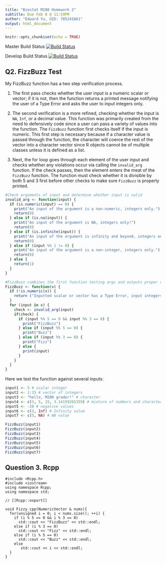 ```yaml
---
title: "Biostat M280 Homework 2"
subtitle: Due Feb 8 @ 11:59PM
author: "Edward Yu, UID: 705241661"
output: html_document
---
```


```r
knitr::opts_chunk$set(echo = TRUE)
```

Master Build Status
[![Build Status](https://travis-ci.com/edwardmjyu/biostat-m280-2019-winter.svg?token=yQzFps26vPmcxdEGm582&branch=master)](https://travis-ci.com/edwardmjyu/biostat-m280-2019-winter)  

Develop Build Status
[![Build Status](https://travis-ci.com/edwardmjyu/biostat-m280-2019-winter.svg?token=yQzFps26vPmcxdEGm582&branch=develop)](https://travis-ci.com/edwardmjyu/biostat-m280-2019-winter)
  
## Q2. FizzBuzz Test

My FizzBuzz function has a two step verification process. 

1. The first pass checks whether the user input is a numeric scalar or vector; if it is not, then the function returns a printed message notifying the user of a Type Error and asks the user to input integers only. 

2. The second verification is a more refined, checking whether the input is `NA`, `Inf`, or a decimal value. This function was primarily created from the need to defensively code since a user can pass a variety of values into the function. The `FizzBuzz` function first checks itself if the input is numeric. This first step is necessary because if a character value is passed through the function, the character will coerce the rest of the vector into a character vector since R objects cannot be of multiple classes unless it is defined as a list. 

3. Next, the for loop goes through each element of the user input and checks whether any violations occur via calling the `invalid_arg` function. If the check passes, then the element enters the meat of the `FizzBuzz` function. The function must check whether it is divisible by both 5 and 3 first before other checks to make sure `FizzBuzz` is properly printed. 

```r
#Check arguments of input and determine whether input is valid
invalid_arg <- function(input) {
  if (is.numeric(input) == 0) {
    print("An input of the argument is a non-numeric, integers only.")
    return(0)
  } else if (is.na(input)) {
    print("An input of the argument is NA, integers only!")
    return(0)
  } else if (is.infinite(input)) {
    print("An input of the argument is infinity and beyond, integers only.")
    return(0)
  } else if (input %% 1 != 0) {
    print("An input of the argument is a non-integer, integers only.")
    return(0)
  } else {
    return(1)
  }
}

#FizzBuzz combines the first function testing args and outputs proper response.
FizzBuzz <- function(x) {
  if (!is.numeric(x)) {
    return ("Inputted scalar or vector has a Type Error, input integers only.")
  } 
  for (input in x) {
    check <- invalid_arg(input)
    if(check) {
      if (input %% 5 == 0 && input %% 3 == 0) {
        print("FizzBuzz")
      } else if (input %% 5 == 0) {
        print("Buzz")
      } else if (input %% 3 == 0) {
        print("Fizz") 
      } else {
        print(input)
      }
    }
  }
}
```

Here we test the function against several inputs:
```r
input1 <- 5 # scalar integer
input2 <- 1:15 # vector of integers
input3 <- "hello, M280 grader!" # character
input4 <- c(3, 5, 15, 3.14159265359) # mixture of numbers and characters
input5 <- -20 # negative values
input6 <- c(3, Inf) # Infinity value
input7 <- c(5, NA) # NA value

FizzBuzz(input1)
FizzBuzz(input2)
FizzBuzz(input3)
FizzBuzz(input4)
FizzBuzz(input5)
FizzBuzz(input6)
FizzBuzz(input7)
```


## Question 3. Rcpp

```Rcpp
#include <Rcpp.h>
#include <iostream>
using namespace Rcpp;
using namespace std;

// [[Rcpp::export]]

void Fizzy_cpp(NumericVector & nums){
  for(unsigned i = 0; i < nums.size(); ++i) {
    if (i % 5 == 0 && i % 3 == 0)
      std::cout << "FizzBuzz" << std::endl;
    else if (i % 3 == 0) 
      std::cout << "Fizz" << std::endl;
    else if (i % 5 == 0)
      std::cout << "Buzz" << std::endl;
    else 
       std::cout << i << std::endl;
  }
}
```


